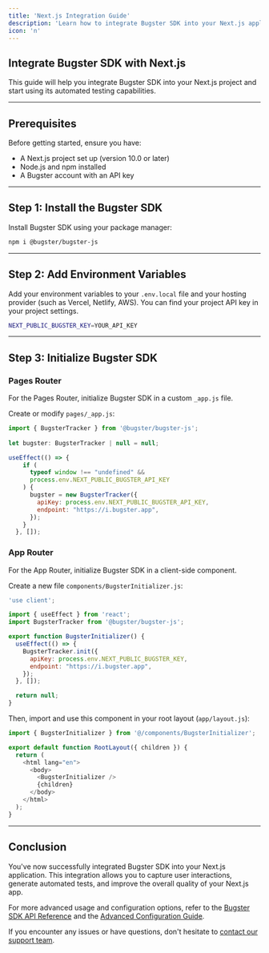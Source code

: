 ```yaml
---
title: 'Next.js Integration Guide'
description: 'Learn how to integrate Bugster SDK into your Next.js application'
icon: 'n'
---
```


## Integrate Bugster SDK with Next.js

This guide will help you integrate Bugster SDK into your Next.js project and start using its automated testing capabilities.

--- 

## Prerequisites

Before getting started, ensure you have:

- A Next.js project set up (version 10.0 or later)
- Node.js and npm installed
- A Bugster account with an API key

---

## Step 1: Install the Bugster SDK

Install Bugster SDK using your package manager:

```bash
npm i @bugster/bugster-js
```

---

## Step 2: Add Environment Variables

Add your environment variables to your `.env.local` file and your hosting provider (such as Vercel, Netlify, AWS). You can find your project API key in your project settings.

```bash
NEXT_PUBLIC_BUGSTER_KEY=YOUR_API_KEY
```

---

## Step 3: Initialize Bugster SDK

### Pages Router

For the Pages Router, initialize Bugster SDK in a custom `_app.js` file.

Create or modify `pages/_app.js`:

```javascript
import { BugsterTracker } from '@bugster/bugster-js';
      
let bugster: BugsterTracker | null = null; 

useEffect(() => {
    if (
      typeof window !== "undefined" &&
      process.env.NEXT_PUBLIC_BUGSTER_API_KEY
    ) {
      bugster = new BugsterTracker({
        apiKey: process.env.NEXT_PUBLIC_BUGSTER_API_KEY,
        endpoint: "https://i.bugster.app",
      });
    }
  }, []);
```

### App Router

For the App Router, initialize Bugster SDK in a client-side component.

Create a new file `components/BugsterInitializer.js`:

```javascript
'use client';

import { useEffect } from 'react';
import BugsterTracker from '@bugster/bugster-js';

export function BugsterInitializer() {
  useEffect(() => {
    BugsterTracker.init({
      apiKey: process.env.NEXT_PUBLIC_BUGSTER_KEY,
      endpoint: "https://i.bugster.app",
    });
  }, []);

  return null;
}
```

Then, import and use this component in your root layout (`app/layout.js`):

```javascript
import { BugsterInitializer } from '@/components/BugsterInitializer';

export default function RootLayout({ children }) {
  return (
    <html lang="en">
      <body>
        <BugsterInitializer />
        {children}
      </body>
    </html>
  );
}
```

---

## Conclusion

You've now successfully integrated Bugster SDK into your Next.js application. This integration allows you to capture user interactions, generate automated tests, and improve the overall quality of your Next.js app.

For more advanced usage and configuration options, refer to the [Bugster SDK API Reference](/api-reference) and the [Advanced Configuration Guide](/advanced-configuration).

If you encounter any issues or have questions, don't hesitate to [contact our support team](https://bugster.app/contact).


